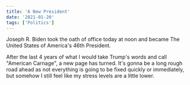 ```yaml
---
title: 'A New President'
date: '2021-01-20'
tags: ['Politics']
---
```


Joseph R. Biden took the oath of office today at noon and became The United States of America's 46th President.

After the last 4 years of what I would take Trump's words and call "American Carnage", a new page has turned. It's gonna be a long rough road ahead as not everything is going to be fixed quickly or immediately, but somehow I still feel like my stress levels are a little lower.
